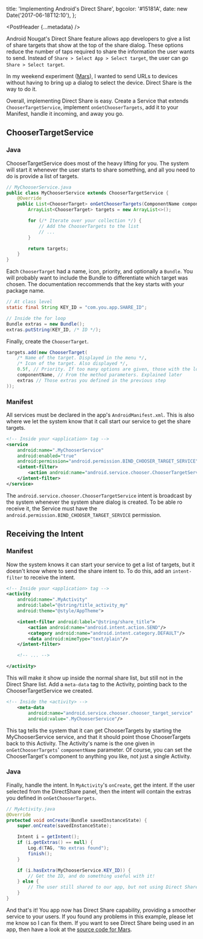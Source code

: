 
  title: 'Implementing Android\'s Direct Share',
  bgcolor: '#15181A',
  date: new Date('2017-06-18T12:10'),
};

<PostHeader {...metadata} />

Android Nougat's Direct Share feature allows app developers to give a list of share targets that show at the top of the share dialog. These options reduce the number of taps required to share the information the user wants to send. Instead of `Share > Select App > Select target`, the user can go `Share > Select target`.

In my weekend experiment ([Mars](/projects/mars/)), I wanted to send URLs to devices without having to bring up a dialog to select the device. Direct Share is the way to do it.

Overall, implementing Direct Share is easy. Create a Service that extends `ChooserTargetService`, implement `onGetChooserTargets`, add it to your Manifest, handle it incoming, and away you go.

## ChooserTargetService

### Java

ChooserTargetService does most of the heavy lifting for you. The system will start it whenever the user starts to share something, and all you need to do is provide a list of targets.

```java
// MyChooserService.java
public class MyChooserService extends ChooserTargetService {
    @Override
    public List<ChooserTarget> onGetChooserTargets(ComponentName componentName, IntentFilter intentFilter) {
        ArrayList<ChooserTarget> targets = new ArrayList<>();

        for (/* Iterate over your collection */) {
            // Add the ChooserTargets to the list
            // ...
        }

        return targets;
    }
}
```

Each `ChooserTarget` had a name, icon, priority, and optionally a `Bundle`. You will probably want to include the Bundle to differentiate which target was chosen. The documentation reccommends that the key starts with your package name.


```java
// At class level
static final String KEY_ID = "com.you.app.SHARE_ID";

// Inside the for loop
Bundle extras = new Bundle();
extras.putString(KEY_ID, /* ID */);
```

Finally, create the `ChooserTarget`.

```java
targets.add(new ChooserTarget(
    /* Name of the target. Displayed in the menu */,
    /* Icon of the target. Also displayed */,
    0.5f, // Priority. If too many options are given, those with the lowest priority are removed first.
    componentName, // From the method parameters. Explained later
    extras // Those extras you defined in the previous step
));
```

### Manifest

All services must be declared in the app's `AndroidManifest.xml`. This is also where we let the system know that it call start our service to get the share targets.

```xml
<!-- Inside your <application> tag -->
<service
    android:name=".MyChooserService"
    android:enabled="true"
    android:permission="android.permission.BIND_CHOOSER_TARGET_SERVICE">
    <intent-filter>
        <action android:name="android.service.chooser.ChooserTargetService"/>
    </intent-filter>
</service>
```

The `android.service.chooser.ChooserTargetService` intent is broadcast by the system whenever the system share dialog is created. To be able ro receive it, the Service must have the `android.permission.BIND_CHOOSER_TARGET_SERVICE` permission.

## Receiving the Intent

### Manifest

Now the system knows it can start your service to get a list of targets, but it doesn't know where to send the share intent to. To do this, add an `intent-filter` to receive the intent.

```xml
<!-- Inside your <application> tag -->
<activity
    android:name=".MyActivity"
    android:label="@string/title_activity_my"
    android:theme="@style/AppTheme">

    <intent-filter android:label="@string/share_title">
        <action android:name="android.intent.action.SEND"/>
        <category android:name="android.intent.category.DEFAULT"/>
        <data android:mimeType="text/plain"/>
    </intent-filter>

    <!-- ... -->

</activity>
```

This will make it show up inside the normal share list, but still not in the Direct Share list. Add a `meta-data` tag to the Activity, pointing back to the ChooserTargetService we created.

```xml
<!-- Inside the <activity> -->
    <meta-data
        android:name="android.service.chooser.chooser_target_service"
        android:value=".MyChooserService"/>
```

This tag tells the system that it can get ChooserTargets by starting the MyChooserService service, and that it should point those ChooserTargets back to this Activity. The Activity's name is the one given in `onGetChooserTargets`' `componentName` parameter. Of course, you can set the ChooserTarget's component to anything you like, not just a single Activity.

### Java

Finally, handle the intent. In `MyActivity`'s `onCreate`, get the intent. If the user selected from the DirectShare panel, then the intent will contain the extras you defined in `onGetChooserTargets`.

```java
// MyActivity.java
@Override
protected void onCreate(Bundle savedInstanceState) {
    super.onCreate(savedInstanceState);

    Intent i = getIntent();
    if (i.getExtras() == null) {
        Log.d(TAG, "No extras found");
        finish();
    }

    if (i.hasExtra(MyChooserService.KEY_ID)) {
        // Get the ID, and do something useful with it!
    } else {
        // The user still shared to our app, but not using Direct Share
    }
}
```

And that's it! You app now has Direct Share capability, providing a smoother service to your users. If you found any problems in this example, please let me know so I can fix them. If you want to see Direct Share being used in an app, then have a look at the [source code for Mars](https://github.com/s-thom/MarsAndroid).
